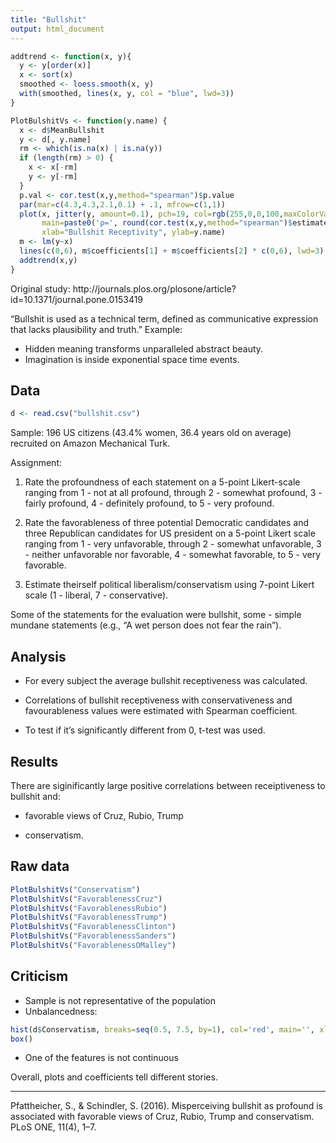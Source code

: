 ```yaml
---
title: "Bullshit"
output: html_document
---
```


```r
addtrend <- function(x, y){
  y <- y[order(x)]
  x <- sort(x)
  smoothed <- loess.smooth(x, y)
  with(smoothed, lines(x, y, col = "blue", lwd=3))
}

PlotBulshitVs <- function(y.name) {
  x <- d$MeanBullshit
  y <- d[, y.name]
  rm <- which(is.na(x) | is.na(y))
  if (length(rm) > 0) {
    x <- x[-rm]
    y <- y[-rm]
  }
  p.val <- cor.test(x,y,method="spearman")$p.value
  par(mar=c(4.3,4.3,2.1,0.1) + .1, mfrow=c(1,1))
  plot(x, jitter(y, amount=0.1), pch=19, col=rgb(255,0,0,100,maxColorValue = 255),
       main=paste0('ρ=', round(cor.test(x,y,method="spearman")$estimate, 3), ', p=', round(cor.test(x,y,method="spearman")$p.value, 4)),
       xlab="Bullshit Receptivity", ylab=y.name)
  m <- lm(y~x)
  lines(c(0,6), m$coefficients[1] + m$coefficients[2] * c(0,6), lwd=3)
  addtrend(x,y)
}
```

Original study: http://journals.plos.org/plosone/article?id=10.1371/journal.pone.0153419

"Bullshit is used as a technical term, defined as communicative expression that lacks plausibility and truth." Example:

* Hidden meaning transforms unparalleled abstract beauty.
* Imagination is inside exponential space time events.

## Data
```r
d <- read.csv("bullshit.csv")
```

Sample: 196 US citizens (43.4% women, 36.4 years old on average) recruited on Amazon Mechanical Turk.

Assignment:

1. Rate the profoundness of each statement on a 5-point Likert-scale ranging from 1 - not at all profound, through 2 - somewhat profound, 3 - fairly profound, 4 - definitely profound, to 5 - very profound.

2. Rate the favorableness of three potential Democratic candidates and three Republican candidates for US president on a 5-point Likert scale ranging from 1 - very unfavorable, through 2 - somewhat unfavorable, 3 - neither unfavorable nor favorable, 4 - somewhat favorable, to 5 - very favorable. 

3. Estimate theirself political liberalism/conservatism using 7-point Likert scale (1 - liberal, 7 - conservative).

Some of the statements for the evaluation were bullshit, some - simple mundane statements (e.g., "A wet person does not fear the rain").

## Analysis

* For every subject the average bullshit receptiveness was calculated.

* Correlations of bullshit receptiveness with conservativeness and favourableness values were estimated with Spearman coefficient.

* To test if it's significantly different from 0, t-test was used.

## Results

There are siginificantly large positive correlations between receiptiveness to bullshit and:

* favorable views of Cruz, Rubio, Trump

* conservatism.

## Raw data
```r
PlotBulshitVs("Conservatism")
PlotBulshitVs("FavorablenessCruz")
PlotBulshitVs("FavorablenessRubio")
PlotBulshitVs("FavorablenessTrump")
PlotBulshitVs("FavorablenessClinton")
PlotBulshitVs("FavorablenessSanders")
PlotBulshitVs("FavorablenessOMalley")
```

## Criticism

* Sample is not representative of the population
* Unbalancedness:

```r
hist(d$Conservatism, breaks=seq(0.5, 7.5, by=1), col='red', main='', xlab='Conservatism')
box()
```

* One of the features is not continuous

Overall, plots and coefficients tell different stories.

******************
Pfattheicher, S., & Schindler, S. (2016). Misperceiving bullshit as profound is associated with favorable views of Cruz, Rubio, Trump and conservatism. PLoS ONE, 11(4), 1–7. 